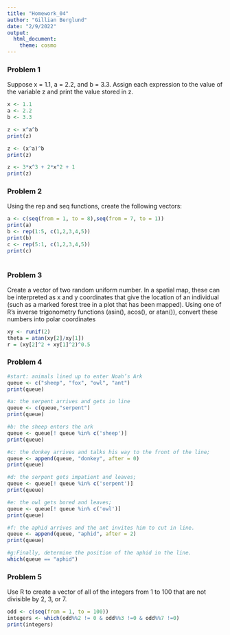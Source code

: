 ```yaml
---
title: "Homework_04"
author: "Gillian Berglund"
date: "2/9/2022"
output: 
  html_document: 
    theme: cosmo
---
```


### Problem 1 
Suppose x = 1.1, a = 2.2, and b = 3.3. Assign each expression to the value of the variable z and print the value stored in z.
``` r
x <- 1.1
a <- 2.2
b <- 3.3

z <- x^a^b
print(z)

z <- (x^a)^b
print(z)

z <- 3*x^3 + 2*x^2 + 1
print(z)
```

### Problem 2 
Using the rep and seq functions, create the following vectors:
```r
a <- c(seq(from = 1, to = 8),seq(from = 7, to = 1))
print(a)
b <- rep(1:5, c(1,2,3,4,5))
print(b)
c <- rep(5:1, c(1,2,3,4,5))
print(c)
  
```

### Problem 3
Create a vector of two random uniform number. In a spatial map, these can be interpreted as x and y coordinates that give the location of an individual (such as a marked forest tree in a plot that has been mapped). Using one of R’s inverse trigonometry functions (asin(), acos(), or atan()), convert these numbers into polar coordinates

```r
xy <- runif(2)
theta = atan(xy[2]/xy[1])
r = (xy[2]^2 + xy[1]^2)^0.5

```

### Problem 4

```r
#start: animals lined up to enter Noah’s Ark
queue <- c("sheep", "fox", "owl", "ant")
print(queue)

#a: the serpent arrives and gets in line 
queue <- c(queue,"serpent")
print(queue)

#b: the sheep enters the ark 
queue <- queue[! queue %in% c('sheep')]
print(queue)

#c: the donkey arrives and talks his way to the front of the line;
queue <- append(queue, "donkey", after = 0)
print(queue)

#d: the serpent gets impatient and leaves;
queue <- queue[! queue %in% c('serpent')]
print(queue)

#e: the owl gets bored and leaves;
queue <- queue[! queue %in% c('owl')]
print(queue)

#f: the aphid arrives and the ant invites him to cut in line.
queue <- append(queue, "aphid", after = 2)
print(queue)

#g:Finally, determine the position of the aphid in the line.
which(queue == "aphid")

```

### Problem 5
Use R to create a vector of all of the integers from 1 to 100 that are not divisible by 2, 3, or 7. 

```r

odd <- c(seq(from = 1, to = 100))
integers <- which(odd%%2 != 0 & odd%%3 !=0 & odd%%7 !=0)
print(integers)

```
